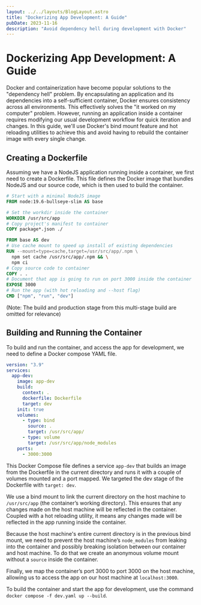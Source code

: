 ```yaml
---
layout: ../../layouts/BlogLayout.astro
title: "Dockerizing App Development: A Guide"
pubDate: 2023-11-16
description: "Avoid dependency hell during development with Docker"
---
```

# Dockerizing App Development: A Guide

Docker and containerization have become popular solutions to the "dependency hell" problem. By encapsulating an application and its dependencies into a self-sufficient container, Docker ensures consistency across all environments. This effectively solves the "it worked on my computer" problem. However, running an application inside a container requires modifying our usual development workflow for quick iteration and changes. In this guide, we'll use Docker's bind mount feature and hot reloading utilities to achieve this and avoid having to rebuild the container image with every single change.

## Creating a Dockerfile
Assuming we have a NodeJS application running inside a container, we first need to create a Dockerfile. This file defines the Docker image that bundles NodeJS and our source code, which is then used to build the container.

```dockerfile
# Start with a minimal NodeJS image
FROM node:19.6-bullseye-slim AS base

# Set the workdir inside the container
WORKDIR /usr/src/app
# Copy project's manifest to container
COPY package*.json ./

FROM base AS dev
# Use cache mount to speed up install of existing dependencies
RUN --mount=type=cache,target=/usr/src/app/.npm \
  npm set cache /usr/src/app/.npm && \
  npm ci
# Copy source code to container
COPY . .
# Document that app is going to run on port 3000 inside the container
EXPOSE 3000
# Run the app (with hot reloading and --host flag)
CMD ["npm", "run", "dev"]
```
(Note: The build and production stage from this multi-stage build are omitted for relevance)

## Building and Running the Container
To build and run the container, and access the app for development, we need to define a Docker compose YAML file.

```yaml
version: "3.9"
services:
  app-dev:
    image: app-dev
    build:
      context: .
      dockerfile: Dockerfile
      target: dev
    init: true
    volumes:
      - type: bind
        source: .
        target: /usr/src/app/
      - type: volume
        target: /usr/src/app/node_modules
    ports:
      - 3000:3000
```

This Docker Compose file defines a service `app-dev` that builds an image from the Dockerfile in the current directory and runs it with a couple of volumes mounted and a port mapped. We targeted the dev stage of the Dockerfile with `target: dev`.

We use a bind mount to link the current directory on the host machine to `/usr/src/app` (the container’s working directory). This ensures that any changes made on the host machine will be reflected in the container. Coupled with a hot reloading utility, it means any changes made will be reflected in the app running inside the container.

Because the host machine's entire current directory is in the previous bind mount, we need to prevent the host machine’s `node_modules` from leaking into the container and possibly breaking isolation between our container and host machine. To do that we create an anonymous volume mount without a `source` inside the container.

Finally, we map the container’s port 3000 to port 3000 on the host machine, allowing us to access the app on our host machine at `localhost:3000`.

To build the container and start the app for development, use the command `docker compose -f dev.yaml up --build`.